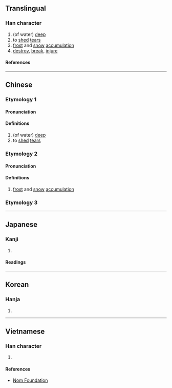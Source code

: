 {{character info}}
==Translingual==

===Han character===
{{Han char|rn=85|rad=水|as=11|sn=14|four=32114|canj=EUOG|ids=⿰氵崔}}

# (of water) [[deep]]
# to [[shed]] [[tear]]s
# [[frost]] and [[snow]] [[accumulation]]
# [[destroy]], [[break]], [[injure]]

====References====
{{Han ref|kx=0648.030|dkj=18183|dj=1058.010|hdz=31724.030|uh=6F3C}}

----

==Chinese==
{{zh-forms}}

===Etymology 1===

====Pronunciation====
{{zh-pron
|m=cuǐ
|c=ceoi4
|ma=
|cat=a,v
}}

====Definitions====
{{zh-hanzi}}

# (of water) [[deep]]
# to [[shed]] [[tear]]s

===Etymology 2===

====Pronunciation====
{{zh-pron
|m=cuī
|c=ceoi2
|mc=y
|oc=y
|ma=
|cat=n
}}

====Definitions====
{{zh-hanzi}}

# [[frost]] and [[snow]] [[accumulation]]

===Etymology 3===
{{zh-see|摧|v}}

----

==Japanese==

===Kanji===
{{ja-kanji|grade=|rs=水11}}

# {{rfdef|ja|sort=水11}}

====Readings====
{{ja-readings
|on=さい, すい, ずい
|kun=ふかい
}}

----

==Korean==

===Hanja===
{{ko-hanja|hangeul=[[최]]|eumhun=|rv=choe|mr=ch'oe|y=choy}}

# {{rfdef|ko|sort=水11}}

----

==Vietnamese==

===Han character===
{{vi-readings|rs=水11|reading=dồi, nhôi}}

# {{rfdef|vi|sort=水11}}

====References====
*[http://nomfoundation.org/common/nom_details.php?codepoint=6f3c Nom Foundation]